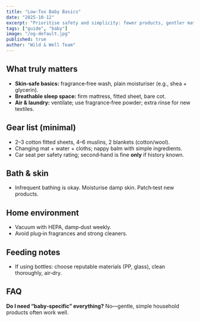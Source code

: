 ```yaml
---
title: "Low‑Tox Baby Basics"
date: "2025-10-12"
excerpt: "Prioritise safety and simplicity: fewer products, gentler materials, calmer routines."
tags: ["guide", "baby"]
image: "/og-default.jpg"
published: true
author: "Wild & Well Team"
---
```


## What truly matters
- **Skin‑safe basics:** fragrance‑free wash, plain moisturiser (e.g., shea + glycerin).  
- **Breathable sleep space:** firm mattress, fitted sheet, bare cot.  
- **Air & laundry:** ventilate; use fragrance‑free powder; extra rinse for new textiles.

## Gear list (minimal)
- 2–3 cotton fitted sheets, 4–6 muslins, 2 blankets (cotton/wool).  
- Changing mat + water + cloths; nappy balm with simple ingredients.  
- Car seat per safety rating; second‑hand is fine **only** if history known.

## Bath & skin
- Infrequent bathing is okay. Moisturise damp skin. Patch‑test new products.

## Home environment
- Vacuum with HEPA, damp‑dust weekly.  
- Avoid plug‑in fragrances and strong cleaners.

## Feeding notes
- If using bottles: choose reputable materials (PP, glass), clean thoroughly, air‑dry.

## FAQ
**Do I need “baby‑specific” everything?** No—gentle, simple household products often work well.
